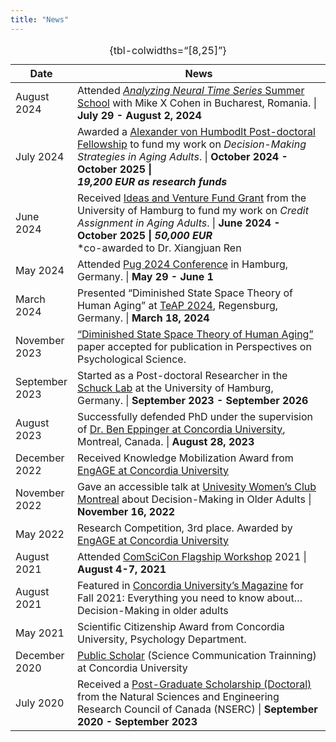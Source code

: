 ```yaml
---
title: "News"
---
```


+----------------+-----------------------------------------------------------------------------------------------------------------------------------------------------------------------------------------------------------------------------------------------------------------------------------------------------------------------------------------------------------------------------+
| Date           | News                                                                                                                                                                                                                                                                                                                                                                        |
+================+=============================================================================================================================================================================================================================================================================================================================================================================+
| August 2024    | Attended [*Analyzing Neural Time Series* Summer School](https://sincxpress.com/summerschool.html) with Mike X Cohen in Bucharest, Romania. \| **July 29 - August 2, 2024**                                                                                                                                                                                                  |
+----------------+-----------------------------------------------------------------------------------------------------------------------------------------------------------------------------------------------------------------------------------------------------------------------------------------------------------------------------------------------------------------------------+
| July 2024      | Awarded a [Alexander von Humbodlt Post-doctoral Fellowship](https://www.humboldt-foundation.de/en/apply/sponsorship-programmes/humboldt-research-fellowship) to fund my work on *Decision-Making Strategies in Aging Adults*. \| **October 2024 - October 2025 \| \                                                                                                         |
|                | *19,200 EUR as research funds***                                                                                                                                                                                                                                                                                                                                            |
+----------------+-----------------------------------------------------------------------------------------------------------------------------------------------------------------------------------------------------------------------------------------------------------------------------------------------------------------------------------------------------------------------------+
| June 2024      | Received [Ideas and Venture Fund Grant](https://www.uni-hamburg.de/en/exzellenz/fuenf-zentrale-themen/forschung/ideen-und-risikofonds.html#:~:text=In%202024%2C%20for%20the%20first,projects%20in%20individual%20funding%20programs.) from the University of Hamburg to fund my work on *Credit Assignment in Aging Adults*. \| **June 2024 - October 2025 \| *50,000 EUR*\ |
|                | **\*co-awarded to Dr. Xiangjuan Ren                                                                                                                                                                                                                                                                                                                                         |
+----------------+-----------------------------------------------------------------------------------------------------------------------------------------------------------------------------------------------------------------------------------------------------------------------------------------------------------------------------------------------------------------------------+
| May 2024       | Attended [Pug 2024 Conference](https://pug2024.de/) in Hamburg, Germany. \| **May 29 - June 1**                                                                                                                                                                                                                                                                             |
+----------------+-----------------------------------------------------------------------------------------------------------------------------------------------------------------------------------------------------------------------------------------------------------------------------------------------------------------------------------------------------------------------------+
| March 2024     | Presented "Diminished State Space Theory of Human Aging" at [TeAP 2024](https://conference-service.com/teap-2024-regensburg/access.html), Regensburg, Germany. \| **March 18, 2024**                                                                                                                                                                                        |
+----------------+-----------------------------------------------------------------------------------------------------------------------------------------------------------------------------------------------------------------------------------------------------------------------------------------------------------------------------------------------------------------------------+
| November 2023  | ["Diminished State Space Theory of Human Aging"](https://journals.sagepub.com/doi/pdf/10.1177/17456916231204811) paper accepted for publication in Perspectives on Psychological Science.                                                                                                                                                                                   |
+----------------+-----------------------------------------------------------------------------------------------------------------------------------------------------------------------------------------------------------------------------------------------------------------------------------------------------------------------------------------------------------------------------+
| September 2023 | Started as a Post-doctoral Researcher in the [Schuck Lab](https://schucklab.gitlab.io/) at the University of Hamburg, Germany. \| **September 2023 - September 2026**                                                                                                                                                                                                       |
+----------------+-----------------------------------------------------------------------------------------------------------------------------------------------------------------------------------------------------------------------------------------------------------------------------------------------------------------------------------------------------------------------------+
| August 2023    | Successfully defended PhD under the supervision of [Dr. Ben Eppinger at Concordia University](http://www.ldmlab.org/), Montreal, Canada. \| **August 28, 2023**                                                                                                                                                                                                             |
+----------------+-----------------------------------------------------------------------------------------------------------------------------------------------------------------------------------------------------------------------------------------------------------------------------------------------------------------------------------------------------------------------------+
| December 2022  | Received Knowledge Mobilization Award from [EngAGE at Concordia University](https://www.concordia.ca/research/aging/about.html)                                                                                                                                                                                                                                             |
+----------------+-----------------------------------------------------------------------------------------------------------------------------------------------------------------------------------------------------------------------------------------------------------------------------------------------------------------------------------------------------------------------------+
| November 2022  | Gave an accessible talk at [Univesity Women's Club Montreal](https://uwcm.com/) about Decision-Making in Older Adults \| **November 16, 2022**                                                                                                                                                                                                                              |
+----------------+-----------------------------------------------------------------------------------------------------------------------------------------------------------------------------------------------------------------------------------------------------------------------------------------------------------------------------------------------------------------------------+
| May 2022       | Research Competition, 3rd place. Awarded by [EngAGE at Concordia University](https://www.concordia.ca/research/aging/about.html)                                                                                                                                                                                                                                            |
+----------------+-----------------------------------------------------------------------------------------------------------------------------------------------------------------------------------------------------------------------------------------------------------------------------------------------------------------------------------------------------------------------------+
| August 2021    | Attended [ComSciCon Flagship Workshop](https://www.comscicon.org/) 2021 \| **August 4-7, 2021**                                                                                                                                                                                                                                                                             |
+----------------+-----------------------------------------------------------------------------------------------------------------------------------------------------------------------------------------------------------------------------------------------------------------------------------------------------------------------------------------------------------------------------+
| August 2021    | Featured in [Concordia University's Magazine](https://www.concordia.ca/content/dam/concordia/aar/docs/magazine/2021-Fall-Concordia_University_Magazine.pdf) for Fall 2021: Everything you need to know about... Decision-Making in older adults                                                                                                                             |
+----------------+-----------------------------------------------------------------------------------------------------------------------------------------------------------------------------------------------------------------------------------------------------------------------------------------------------------------------------------------------------------------------------+
| May 2021       | Scientific Citizenship Award from Concordia University, Psychology Department.                                                                                                                                                                                                                                                                                              |
+----------------+-----------------------------------------------------------------------------------------------------------------------------------------------------------------------------------------------------------------------------------------------------------------------------------------------------------------------------------------------------------------------------+
| December 2020  | [Public Scholar](https://www.concordia.ca/gradstudies/professional-skills/public-scholars/alumni/2021.html) (Science Communication Trainning) at Concordia University                                                                                                                                                                                                       |
+----------------+-----------------------------------------------------------------------------------------------------------------------------------------------------------------------------------------------------------------------------------------------------------------------------------------------------------------------------------------------------------------------------+
| July 2020      | Received a [Post-Graduate Scholarship (Doctoral)](https://www.nserc-crsng.gc.ca/students-etudiants/pg-cs/bellandpostgrad-belletsuperieures_eng.asp) from the Natural Sciences and Engineering Research Council of Canada (NSERC) \| **September 2020 - September 2023**                                                                                                     |
+----------------+-----------------------------------------------------------------------------------------------------------------------------------------------------------------------------------------------------------------------------------------------------------------------------------------------------------------------------------------------------------------------------+

: {tbl-colwidths="\[8,25\]"}
